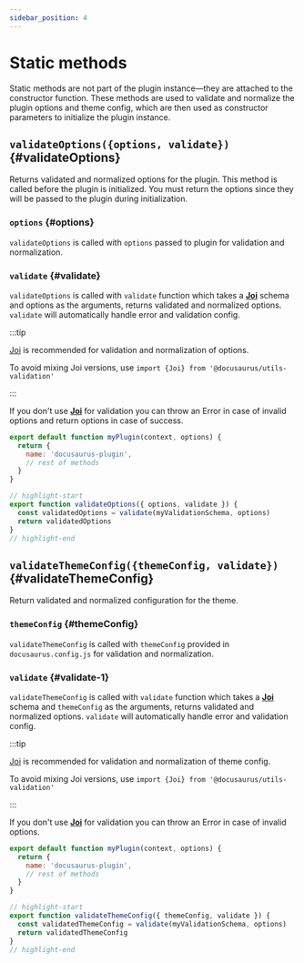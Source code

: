 ```yaml
---
sidebar_position: 4
---
```


# Static methods

Static methods are not part of the plugin instance—they are attached to the constructor function. These methods are used to validate and normalize the plugin options and theme config, which are then used as constructor parameters to initialize the plugin instance.

## `validateOptions({options, validate})` {#validateOptions}

Returns validated and normalized options for the plugin. This method is called before the plugin is initialized. You must return the options since they will be passed to the plugin during initialization.

### `options` {#options}

`validateOptions` is called with `options` passed to plugin for validation and normalization.

### `validate` {#validate}

`validateOptions` is called with `validate` function which takes a **[Joi](https://www.npmjs.com/package/joi)** schema and options as the arguments, returns validated and normalized options. `validate` will automatically handle error and validation config.

:::tip

[Joi](https://www.npmjs.com/package/joi) is recommended for validation and normalization of options.

To avoid mixing Joi versions, use `import {Joi} from '@docusaurus/utils-validation'`

:::

If you don't use **[Joi](https://www.npmjs.com/package/joi)** for validation you can throw an Error in case of invalid options and return options in case of success.

```js title="my-plugin/src/index.js"
export default function myPlugin(context, options) {
  return {
    name: 'docusaurus-plugin',
    // rest of methods
  }
}

// highlight-start
export function validateOptions({ options, validate }) {
  const validatedOptions = validate(myValidationSchema, options)
  return validatedOptions
}
// highlight-end
```

## `validateThemeConfig({themeConfig, validate})` {#validateThemeConfig}

Return validated and normalized configuration for the theme.

### `themeConfig` {#themeConfig}

`validateThemeConfig` is called with `themeConfig` provided in `docusaurus.config.js` for validation and normalization.

### `validate` {#validate-1}

`validateThemeConfig` is called with `validate` function which takes a **[Joi](https://www.npmjs.com/package/joi)** schema and `themeConfig` as the arguments, returns validated and normalized options. `validate` will automatically handle error and validation config.

:::tip

[Joi](https://www.npmjs.com/package/joi) is recommended for validation and normalization of theme config.

To avoid mixing Joi versions, use `import {Joi} from '@docusaurus/utils-validation'`

:::

If you don't use **[Joi](https://www.npmjs.com/package/joi)** for validation you can throw an Error in case of invalid options.

```js title="my-theme/src/index.js"
export default function myPlugin(context, options) {
  return {
    name: 'docusaurus-plugin',
    // rest of methods
  }
}

// highlight-start
export function validateThemeConfig({ themeConfig, validate }) {
  const validatedThemeConfig = validate(myValidationSchema, options)
  return validatedThemeConfig
}
// highlight-end
```
